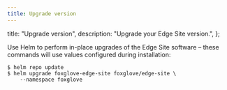 ```yaml
---
title: Upgrade version
---
```


  title: "Upgrade version",
  description: "Upgrade your Edge Site version.",
};

Use Helm to perform in-place upgrades of the Edge Site software – these commands will use values configured during installation:

```shell
$ helm repo update
$ helm upgrade foxglove-edge-site foxglove/edge-site \
    --namespace foxglove
```
